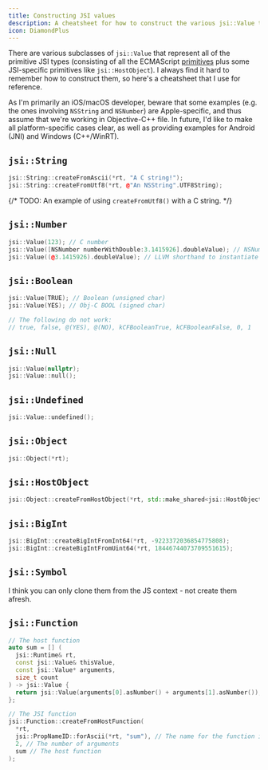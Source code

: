 ```yaml
---
title: Constructing JSI values
description: A cheatsheet for how to construct the various jsi::Value types.
icon: DiamondPlus
---
```


There are various subclasses of `jsi::Value` that represent all of the primitive JSI types (consisting of all the ECMAScript [primitives](https://developer.mozilla.org/en-US/docs/Glossary/Primitive) plus some JSI-specific primitives like `jsi::HostObject`). I always find it hard to remember how to construct them, so here's a cheatsheet that I use for reference.

As I'm primarily an iOS/macOS developer, beware that some examples (e.g. the ones involving `NSString` and `NSNumber`) are Apple-specific, and thus assume that we're working in Objective-C++ file. In future, I'd like to make all platform-specific cases clear, as well as providing examples for Android (JNI) and Windows (C++/WinRT).

## `jsi::String`

```cpp
jsi::String::createFromAscii(*rt, "A C string!");
jsi::String::createFromUtf8(*rt, @"An NSString".UTF8String);
```

{/* TODO: An example of using `createFromUtf8()` with a C string. */}

## `jsi::Number`

```cpp
jsi::Value(123); // C number
jsi::Value([NSNumber numberWithDouble:3.1415926].doubleValue); // NSNumber longhand
jsi::Value((@3.1415926).doubleValue); // LLVM shorthand to instantiate an NSNumber
```

## `jsi::Boolean`

```cpp
jsi::Value(TRUE); // Boolean (unsigned char)
jsi::Value(YES); // Obj-C BOOL (signed char)

// The following do not work:
// true, false, @(YES), @(NO), kCFBooleanTrue, kCFBooleanFalse, 0, 1
```

## `jsi::Null`

```cpp
jsi::Value(nullptr);
jsi::Value::null();
```

## `jsi::Undefined`

```cpp
jsi::Value::undefined();
```

## `jsi::Object`

```cpp
jsi::Object(*rt);
```

## `jsi::HostObject`

```cpp
jsi::Object::createFromHostObject(*rt, std::make_shared<jsi::HostObject>());
```

## `jsi::BigInt`

```cpp
jsi::BigInt::createBigIntFromInt64(*rt, -9223372036854775808);
jsi::BigInt::createBigIntFromUint64(*rt, 18446744073709551615);
```

## `jsi::Symbol`

I think you can only clone them from the JS context - not create them afresh.

## `jsi::Function`

```cpp
// The host function
auto sum = [] (
  jsi::Runtime& rt,
  const jsi::Value& thisValue,
  const jsi::Value* arguments,
  size_t count
) -> jsi::Value {
  return jsi::Value(arguments[0].asNumber() + arguments[1].asNumber());
};

// The JSI function
jsi::Function::createFromHostFunction(
  *rt,
  jsi::PropNameID::forAscii(*rt, "sum"), // The name for the function in JS
  2, // The number of arguments
  sum // The host function
);
```
